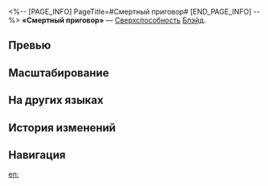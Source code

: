 <%-- [PAGE_INFO]
PageTitle=#Смертный приговор#
[END_PAGE_INFO] --%>
{{Навык Инфобокс
|Название         = Смертный приговор
|Изображение      = Навык Смертный приговор.png
|Персонаж         = Блэйд
|Тип              = Сверхспособность
|Тэг              = Взрывная атака
|УронСтойк        = 20 (основная цель)<br />20
|ЭнергияГен       = 5
|Энергия          = 130
|Длительность     = 
|Описание         = Устанавливает текущее НР Блэйда на отметку 50% и наносит выбранному противнику ветряной урон, равный {{Цвет|Выделенный|24%—43,2%}} от силы атаки Блэйда плюс {{Цвет|Выделенный|60%—108%}} от его макс. НР плюс {{Цвет|Выделенный|60%—108%}} от суммы потерянного им в этом бою НР, и ветряной урон соседним целям, равный {{Цвет|Выделенный|9,6%—17,3%}} от силы атаки Блэйда плюс {{Цвет|Выделенный|24%—43,2%}} от его макс. НР плюс {{Цвет|Выделенный|24%—43,2%}} от суммы потерянного им в этом бою НР.<br />Показатель суммы потерянного в текущем бою НР не может превышать 90% от макс. НР Блэйда. Использование сверхспособности сбрасывает и начинает подсчёт суммы потерянного в этом бою НР заново.
|Свойство1        = 
|Масштабирование1 = 
}}
'''«Смертный приговор»''' — [[Сверхспособность]] [[Блэйд]].

==Превью==
{{Превью
|Файл = Смертный приговор Превью
}}

==Масштабирование==
{{Масштабирование навыка|тип=Сверхспособность
|24%;25.6%;27.2%;28.8%;30.4%;32%;34%;36%;38%;40%;41.6%;43.2%;44.8%;46.4%;48%
|60%;64%;68%;72%;76%;80%;85%;90%;95%;100%;104%;108%;112%;116%;120%
|9.6%;10.24%;10.88%;11.52%;12.16%;12.8%;13.6%;14.4%;15.2%;16%;16.64%;17.28%;17.92%;18.56%;19.2%
|24%;25.6%;27.2%;28.8%;30.4%;32%;34%;36%;38%;40%;41.6%;43.2%;44.8%;46.4%;48%
|60%;64%;68%;72%;76%;80%;85%;90%;95%;100%;104%;108%;112%;116%;120%
|24%;25.6%;27.2%;28.8%;30.4%;32%;34%;36%;38%;40%;41.6%;43.2%;44.8%;46.4%;48%
}}

==На других языках==
{{На других языках
|en   = Death Sentence
|zhs  = 大辟万死
|zht  = 大辟萬死
|ja   = {{Rubi|大辟万死|たいへきばんし}}
|ko   = 사형선고
|es   = Sentencia de muerte
|fr   = Condamnation à mort
|ru   = Смертный приговор
|th   = Death Sentence
|vi   = Đáng Chết Vạn Lần
|de   = Todesurteil
|id   = Death Sentence
|pt   = Sentença de Morte
}}

==История изменений==
{{История изменений|3.5}}

==Навигация==
{{Навык Навбокс|Блэйд}}

[[en:]]